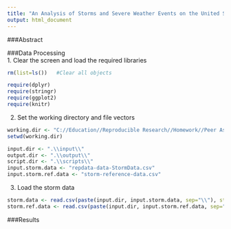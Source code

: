 ```yaml
---
title: "An Analysis of Storms and Severe Weather Events on the United States's Population Health and Economy (1950 - 2011)"
output: html_document
---
```


###Abstract  

###Data Processing    
1.  Clear the screen and load the required libraries
```r
rm(list=ls())   #Clear all objects

require(dplyr)
require(stringr)
require(ggplot2)
require(knitr)
```
2.  Set the working directory and file vectors
```r
working.dir <- "C://Education//Reproducible Research//Homework//Peer Assessment 2"
setwd(working.dir)

input.dir <- ".\\input\\"
output.dir <- ".\\output\\"
script.dir <- ".\\scripts\\"
input.storm.data <- "repdata-data-StormData.csv"
input.storm.ref.data <- "storm-reference-data.csv"
```
3.  Load the storm data
```r
storm.data <- read.csv(paste(input.dir, input.storm.data, sep="\\"), stringsAsFactors = FALSE, strip.white = TRUE)
storm.ref.data <- read.csv(paste(input.dir, input.storm.ref.data, sep="\\"), stringsAsFactors = FALSE, strip.white = TRUE)
```

###Results    
